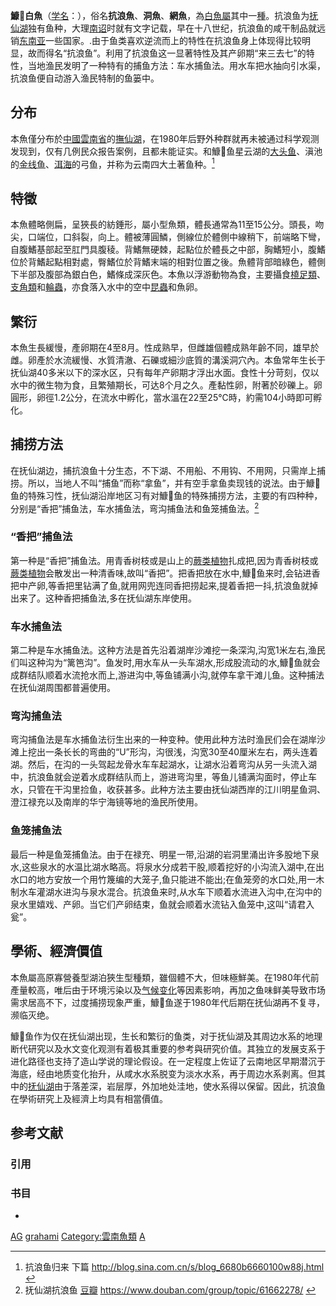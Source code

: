 {{CJK-New-Char|29F8C|29DD5|ver=B}}
{{Speciesbox
| name = 鱇𩷕白魚
| genus = Anabarilius
| species = grahami
| authority = {{le|查爾斯·塔特·里根|Charles Tate Regan|Regan}}, 1908
| synonyms = 
}}

'''鱇𩷕白魚'''（[[学名|学名]]：{{lang|la|''Anabarilius grahami''}}），俗名'''抗浪魚'''、'''洞魚'''、'''網魚'''，為[[白魚屬|白魚屬]]其中一[[種|種]]。抗浪鱼为[[抚仙湖|抚仙湖]]独有鱼种，大理[[南诏|南诏]]时就有文字记载，早在十八世纪，抗浪鱼的咸干制品就远销[[东南亚|东南亚]]一些国家。{{harv|《中國名貴─珍稀水生動物》|1993.11}}.由于鱼类喜欢逆流而上的特性在抗浪鱼身上体现得比较明显，故而得名“抗浪鱼”。利用了抗浪鱼这一显著特性及其产卵期“来三去七”的特性，当地渔民发明了一种特有的捕鱼方法：车水捕鱼法。用水车把水抽向引水渠，抗浪鱼便自动游入渔民特制的鱼篓中。

==分布==
本魚僅分布於[[中國|中國]][[雲南省|雲南省]]的[[撫仙湖|撫仙湖]]，在1980年后野外种群就再未被通过科学观测发现到，仅有几例民众报告案例，且都未能证实。和鱇𩷕鱼星云湖的[[大头鱼|大头鱼]]、滇池的[[金线鱼|金线鱼]]、[[洱海|洱海]]的弓鱼，并称为云南四大土著鱼种。<ref>抗浪鱼归来 下篇 http://blog.sina.com.cn/s/blog_6680b6660100w88j.html {{Wayback|url=http://blog.sina.com.cn/s/blog_6680b6660100w88j.html |date=20190306235254 }}</ref>

==特徵==
本魚體略側扁，呈狹長的紡錘形，屬小型魚類，體長通常為11至15公分。頭長，吻尖，口端位，口斜裂，向上。體被薄圓鱗，側線位於體側中線稍下，前端略下彎，自腹鰭基部起至肛門具腹稜。背鰭無硬棘，起點位於體長之中部，胸鰭短小，腹鰭位於背鰭起點相對處，臀鰭位於背鰭末端的相對位置之後。魚體背部暗綠色，體側下半部及腹部為銀白色，鰭條成深灰色。本魚以浮游動物為食，主要攝食[[橈足類|橈足類]]、[[支角類|支角類]]和[[輪蟲|輪蟲]]，亦食落入水中的空中[[昆蟲|昆蟲]]和魚卵。

==繁衍==
本魚生長緩慢，產卵期在4至8月。性成熟早，但雌雄個體成熟年齡不同，雄早於雌。卵產於水流緩慢、水質清澈、石礫或細沙底質的溝溪洞穴內。本鱼常年生长于抚仙湖40多米以下的深水区，只有每年产卵期才浮出水面。食性十分苛刻，仅以水中的微生物为食，且繁殖期长，可达8个月之久。產黏性卵，附著於砂礫上。卵圓形，卵徑1.2公分，在流水中孵化，當水溫在22至25℃時，約需104小時即可孵化。

==捕捞方法==
在抚仙湖边，捕抗浪鱼十分生态，不下湖、不用船、不用钩、不用网，只需岸上捕捞。所以，当地人不叫“捕鱼”而称“拿鱼”，并有空手拿鱼卖现钱的说法。由于鱇𩷕鱼的特殊习性，抚仙湖沿岸地区习有对鱇𩷕鱼的特殊捕捞方法，主要的有四种种，分别是“香把”捕鱼法，车水捕鱼法，弯沟捕鱼法和鱼笼捕鱼法。<ref>抚仙湖抗浪鱼 [[豆瓣|豆瓣]] https://www.douban.com/group/topic/61662278/ {{Wayback|url=https://www.douban.com/group/topic/61662278/ |date=20190307054029 }}</ref>

===“香把”捕鱼法===
第一种是“香把”捕鱼法。用青香树枝或是山上的[[蕨类植物|蕨类植物]]扎成把,因为青香树枝或[[蕨类植物|蕨类植物]]会散发出一种清香味,故叫“香把”。把香把放在水中,鱇𩷕鱼来时,会钻进香把中产卵,等香把里钻满了鱼,就用网兜连同香把捞起来,提着香把一抖,抗浪鱼就掉出来了。这种香把捕鱼法,多在抚仙湖东岸使用。

===车水捕鱼法===
第二种是车水捕鱼法。这种方法是首先沿着湖岸沙滩挖一条深沟,沟宽1米左右,渔民们叫这种沟为“篱笆沟”。鱼发时,用水车从一头车湖水,形成股流动的水,鱇𩷕鱼就会成群结队顺着水流抢水而上,游进沟中,等鱼铺满小沟,就停车拿干滩儿鱼。这种捕法在抚仙湖周围都普遍使用。

===弯沟捕鱼法===
弯沟捕鱼法是车水捕鱼法衍生出来的一种变种。使用此种方法时渔民们会在湖岸沙滩上挖出一条长长的弯曲的“U”形沟，沟很浅，沟宽30至40厘米左右，两头连着湖。然后，在沟的一头驾起龙骨水车车起湖水，让湖水沿着弯沟从另一头流入湖中，抗浪鱼就会逆着水成群结队而上，游进弯沟里，等鱼儿铺满沟面时，停止车水，只管在干沟里捡鱼，收获甚多。此种方法主要由抚仙湖西岸的江川明星鱼洞、澄江禄充以及南岸的华宁海镜等地的渔民所使用。

===鱼笼捕鱼法===
最后一种是鱼笼捕鱼法。由于在禄充、明星一带,沿湖的岩洞里涌出许多股地下泉水,这些泉水的水温比湖水略高。将泉水分成若干股,顺着挖好的小沟流入湖中,在出水口的地方安放一个用竹篾编的大笼子,鱼只能进不能出;在鱼笼旁的水口处,用一木制水车灌湖水进沟与泉水混合。抗浪鱼来时,从水车下顺着水流进入沟中,在沟中的泉水里嬉戏、产卵。当它们产卵结束，鱼就会顺着水流钻入鱼笼中,这叫“请君入瓮”。

==學術、經濟價值==
本魚屬高原寡營養型湖泊狹生型種類，雖個體不大，但味極鮮美。在1980年代前產量較高，唯后由于环境污染以及[[气候变化|气候变化]]等因素影响，再加之鱼味鲜美导致市场需求居高不下，过度捕捞现象严重，鱇𩷕鱼遂于1980年代后期在抚仙湖再不复寻，濒临灭绝。

鱇𩷕鱼作为仅在抚仙湖出现，生长和繁衍的鱼类，对于抚仙湖及其周边水系的地理断代研究以及水文变化观测有着极其重要的参考與研究价值。其独立的发展支系于进化路径也支持了造山学说的理论假设。在一定程度上佐证了云南地区早期潜沉于海底，经由地质变化抬升，从咸水水系脱变为淡水水系，再于周边水系剥离。但其中的[[抚仙湖|抚仙湖]]由于落差深，岩层厚，外加地处洼地，使水系得以保留。因此，抗浪鱼在學術研究上及經濟上均具有相當價值。

==参考文献==
===引用===
{{Reflist}}

===书目===
* {{cite book
 |ref = harv
 |last = 百通圖書股份有限公司 |first = 中國名貴珍稀水生動物編寫組
 |title = 《中國名貴─珍稀水生動物》
 |year = 1993年11月
}}
{{Taxonbar|from=Q3758746}}

[[Category:食用魚|AG]]
[[Category:白魚屬|grahami]]
[[Category:雲南魚類|Category:雲南魚類]]
[[Category:1908年描述的魚類|A]]